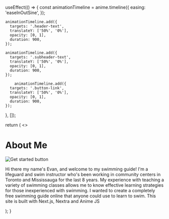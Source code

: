 
  useEffect(() => {
    const animationTimeline = anime.timeline({
      easing: 'easeInOutSine',
    });

    animationTimeline.add({
      targets: '.header-text',
      translateY: ['50%', '0%'],
      opacity: [0, 1],
      duration: 900,
    });

    animationTimeline.add({
      targets: '.subheader-text',
      translateY: ['50%', '0%'],
      opacity: [0, 1],
      duration: 900,
    });

        animationTimeline.add({
      targets: '.button-link',
      translateY: ['50%', '0%'],
      opacity: [0, 1],
      duration: 900,
    });
  }, []);

  return (
    <>
      <Head>
        <title>Learn Swimming</title>
        <link rel="icon" href="/favicon.ico" />
        <link href="https://fonts.googleapis.com/css2?family=Montserrat:wght@400;700&display=swap" rel="stylesheet" />
      </Head>


<h1 className="header-text" style={{
    fontFamily: 'Montserrat, sans-serif',
    fontWeight: '500',
    fontSize: '4rem',
    textAlign: 'center',
    marginBottom: '1rem',
    paddingTop: '3rem'
  }}>
    About Me
</h1>

   <div style={{ display: 'flex', justifyContent: 'center' }}>
<Link href="/guide">
  <p className="header-text" style={{
    backgroundColor: '#2a73c8',
    color: 'white',
    padding: '12px 32px 16px',
    borderRadius: '30px',
    textDecoration: 'none',
    fontSize: '1.25rem',
    boxShadow: '0px 5px 10px rgba(0, 0, 0, 0.25)',
    display: 'inline-block',
    textAlign: 'center'
  }}>
    <img src="https://i.imgur.com/Z0zwDU9.jpeg" alt="Get started button" style={{
      width: '100%',
      height: '100%',
      objectFit: 'cover',
      borderRadius: '30px'
    }} />
  </p>
</Link>
  </div>
  <p className="header-text" style={{
    fontFamily: 'Montserrat, sans-serif',
    fontWeight: '300',
    padding: '12px',
    fontSize: '1.5rem',
    textAlign: 'center',
    marginBottom: '1rem'
  }}>
  Hi there my name's Evan, and welcome to my swimming guide! 
I'm a lifeguard and swim instructor who's been working in community centers in Toronto and Mississauga for the last 8 years.
My experience with teaching a variety of swimming classes allows me to know effective learning strategies for those inexperienced with swimming.
I wanted to create a completely free swimming guide 
online that anyone could use to learn to swim.
This site is built with Next.js, Nextra and Anime JS
  </p>
    </>

    
  );
}
